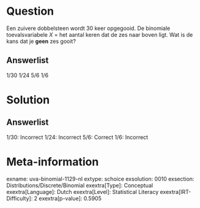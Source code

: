 Question
========

Een zuivere dobbelsteen wordt 30 keer opgegooid. De binomiale
toevalsvariabele *X* = het aantal keren dat de zes naar boven ligt. Wat
is de kans dat je **geen** zes gooit?

Answerlist
----------

1/30
1/24
5/6
1/6

Solution
========

Answerlist
----------

1/30: Incorrect
1/24: Incorrect
5/6: Correct
1/6: Incorrect

Meta-information
================
exname: uva-binomial-1129-nl
extype: schoice
exsolution: 0010
exsection: Distributions/Discrete/Binomial
exextra[Type]: Conceptual
exextra[Language]: Dutch
exextra[Level]: Statistical Literacy
exextra[IRT-Difficulty]: 2
exextra[p-value]: 0.5905

